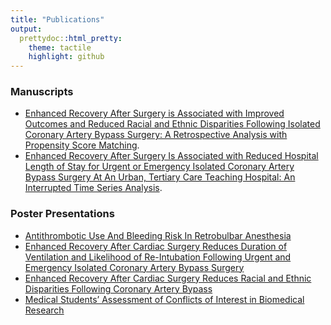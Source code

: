 ```yaml
---
title: "Publications"
output:   
  prettydoc::html_pretty:
    theme: tactile
    highlight: github 
---
```

### **Manuscripts**
*  [Enhanced Recovery After Surgery is Associated with Improved Outcomes and Reduced Racial and Ethnic Disparities Following Isolated Coronary Artery Bypass Surgery: A Retrospective Analysis with Propensity Score Matching](https://pubmed.ncbi.nlm.nih.gov/35397958/). 
*  [Enhanced Recovery After Surgery Is Associated with Reduced Hospital Length of Stay for Urgent or Emergency Isolated Coronary Artery Bypass Surgery At An Urban, Tertiary Care Teaching Hospital: An Interrupted Time Series Analysis](https://pubmed.ncbi.nlm.nih.gov/36379833/). 

### **Poster Presentations**
* [Antithrombotic Use And Bleeding Risk In Retrobulbar Anesthesia](https://iaapartners.com/wp-content/uploads/2021/11/PGA-Poster-BEQUEST-FINAL.pdf)
* [Enhanced Recovery After Cardiac Surgery Reduces Duration of Ventilation and Likelihood of Re-Intubation Following Urgent and Emergency Isolated Coronary Artery Bypass Surgery](https://iaapartners.com/wp-content/uploads/2022/04/ERAS_Emergency-CABG_IARS-3-14-22-v6.pdf)
* [Enhanced Recovery After Cardiac Surgery Reduces Racial and Ethnic Disparities Following Coronary Artery Bypass](https://iaapartners.com/wp-content/uploads/2022/05/ERAS_Elective_CABG_SCA_MAY15-22.pdf) 
* [Medical Students’ Assessment of Conflicts of Interest in Biomedical Research](https://iaapartners.com/wp-content/uploads/2023/01/Medical-Students-Assessment-of-Conflicts-of-Interest-in-Biomedical-Research.pdf)